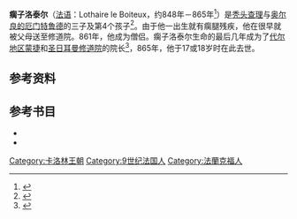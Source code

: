 {{卡洛林王朝}}
'''瘸子洛泰尔'''（[[法语|法语]]：Lothaire le Boiteux，约848年－865年<ref>{{harvp|Rosamond McKitterick|1999|p=355}}</ref>）是[[秃头查理|秃头查理]]与[[奥尔良的厄门特鲁德|奥尔良的厄门特鲁德]]的三子及第4个孩子<ref>{{harvp|Karl Josef Heidecker|2010|p=126}}</ref>。由于他一出生就有瘸腿残疾，他在很早就被父母送至修道院。861年，他成为僧侣。瘸子洛泰尔生命的最后几年成为了[[代尔地区蒙捷|代尔地区蒙捷]]和[[圣日耳曼修道院|圣日耳曼修道院]]的院长<ref>{{harvp|Rosamond McKitterick|1999|p=188}}</ref>，865年，他于17或18岁时在此去世。

== 参考资料 ==
{{reflist}}

== 参考书目 ==
*{{cite book |author1=Karl Josef Heidecker |title='''The Divorce of Lothar II: Christian Marriage and Political Power in the Carolingian World''' |date=2010 |publisher=Cornell University Press |url=https://archive.org/details/divorceoflothari00heid |ref=harv }}
*{{cite book |author1=Rosamond McKitterick |title='''The Frankish Kingdoms under the Carolingians''' |date=1999 |publisher=[[朗文出版社|朗文出版社]]（Longman） |ref=harv }}

[[Category:卡洛林王朝|Category:卡洛林王朝]]
[[Category:9世纪法国人|Category:9世纪法国人]]
[[Category:法蘭克福人|Category:法蘭克福人]]